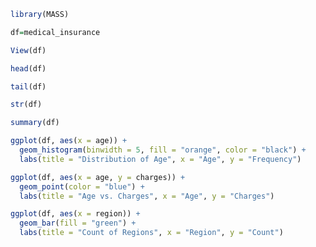 ```{r}
library(MASS)
```
```{r}
df=medical_insurance
```
```{r}
View(df)
```
```{r}
head(df)
```
```{r}
tail(df)
```
```{r}
str(df)
```
```{r}
summary(df)
```
```{r}
ggplot(df, aes(x = age)) +
  geom_histogram(binwidth = 5, fill = "orange", color = "black") +
  labs(title = "Distribution of Age", x = "Age", y = "Frequency")
```
```{r}
ggplot(df, aes(x = age, y = charges)) +
  geom_point(color = "blue") +
  labs(title = "Age vs. Charges", x = "Age", y = "Charges")
```
```{r}
ggplot(df, aes(x = region)) +
  geom_bar(fill = "green") +
  labs(title = "Count of Regions", x = "Region", y = "Count")
```